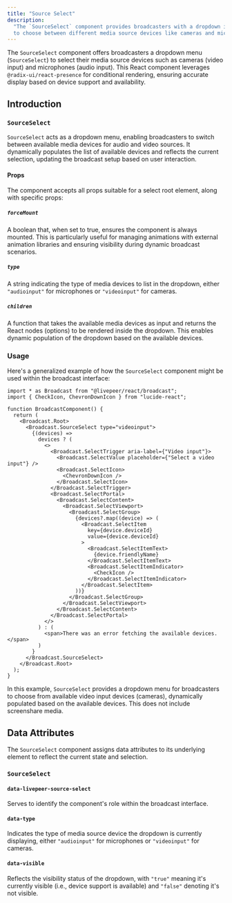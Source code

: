```yaml
---
title: "Source Select"
description:
  "The `SourceSelect` component provides broadcasters with a dropdown interface
  to choose between different media source devices like cameras and microphones."
---
```


The `SourceSelect` component offers broadcasters a dropdown menu
(`SourceSelect`) to select their media source devices such as cameras (video
input) and microphones (audio input). This React component leverages
`@radix-ui/react-presence` for conditional rendering, ensuring accurate display
based on device support and availability.

## Introduction

### `SourceSelect`

`SourceSelect` acts as a dropdown menu, enabling broadcasters to switch between
available media devices for audio and video sources. It dynamically populates
the list of available devices and reflects the current selection, updating the
broadcast setup based on user interaction.

#### Props

The component accepts all props suitable for a select root element, along with
specific props:

##### `forceMount`

A boolean that, when set to true, ensures the component is always mounted. This
is particularly useful for managing animations with external animation libraries
and ensuring visibility during dynamic broadcast scenarios.

##### `type`

A string indicating the type of media devices to list in the dropdown, either
`"audioinput"` for microphones or `"videoinput"` for cameras.

##### `children`

A function that takes the available media devices as input and returns the React
nodes (options) to be rendered inside the dropdown. This enables dynamic
population of the dropdown based on the available devices.

### Usage

Here's a generalized example of how the `SourceSelect` component might be used
within the broadcast interface:

```tsx
import * as Broadcast from "@livepeer/react/broadcast";
import { CheckIcon, ChevronDownIcon } from "lucide-react";

function BroadcastComponent() {
  return (
    <Broadcast.Root>
      <Broadcast.SourceSelect type="videoinput">
        {(devices) =>
          devices ? (
            <>
              <Broadcast.SelectTrigger aria-label={"Video input"}>
                <Broadcast.SelectValue placeholder={"Select a video input"} />
                <Broadcast.SelectIcon>
                  <ChevronDownIcon />
                </Broadcast.SelectIcon>
              </Broadcast.SelectTrigger>
              <Broadcast.SelectPortal>
                <Broadcast.SelectContent>
                  <Broadcast.SelectViewport>
                    <Broadcast.SelectGroup>
                      {devices?.map((device) => (
                        <Broadcast.SelectItem
                          key={device.deviceId}
                          value={device.deviceId}
                        >
                          <Broadcast.SelectItemText>
                            {device.friendlyName}
                          </Broadcast.SelectItemText>
                          <Broadcast.SelectItemIndicator>
                            <CheckIcon />
                          </Broadcast.SelectItemIndicator>
                        </Broadcast.SelectItem>
                      ))}
                    </Broadcast.SelectGroup>
                  </Broadcast.SelectViewport>
                </Broadcast.SelectContent>
              </Broadcast.SelectPortal>
            </>
          ) : (
            <span>There was an error fetching the available devices.</span>
          )
        }
      </Broadcast.SourceSelect>
    </Broadcast.Root>
  );
}
```

In this example, `SourceSelect` provides a dropdown menu for broadcasters to
choose from available video input devices (cameras), dynamically populated based
on the available devices. This does not include screenshare media.

## Data Attributes

The `SourceSelect` component assigns data attributes to its underlying element
to reflect the current state and selection.

### `SourceSelect`

#### `data-livepeer-source-select`

Serves to identify the component's role within the broadcast interface.

#### `data-type`

Indicates the type of media source device the dropdown is currently displaying,
either `"audioinput"` for microphones or `"videoinput"` for cameras.

#### `data-visible`

Reflects the visibility status of the dropdown, with `"true"` meaning it's
currently visible (i.e., device support is available) and `"false"` denoting
it's not visible.
